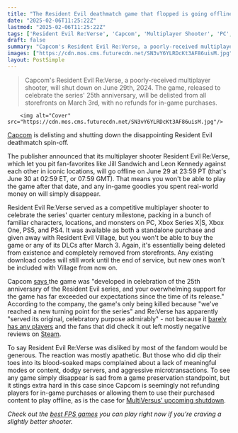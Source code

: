 ```yaml
---
title: "The Resident Evil deathmatch game that flopped is going offline as Capcom says it's 'served its original, celebratory purpose admirably'"
date: "2025-02-06T11:25:22Z"
lastmod: "2025-02-06T11:25:22Z"
tags: ['Resident Evil Re:Verse', 'Capcom', 'Multiplayer Shooter', 'PC', 'Xbox Series X|S', 'Xbox One', 'PS5', 'PS4']
draft: false
summary: "Capcom's Resident Evil Re:Verse, a poorly-received multiplayer shooter, will shut down on June 29th, 2024.  The game, released to celebrate the series' 25th anniversary, will be delisted from all storefronts on March 3rd, with no refunds for in-game purchases."
images: ["https://cdn.mos.cms.futurecdn.net/SN3vY6YLRDcKt3AF86uisM.jpg"]
layout: PostSimple
---
```

> Capcom's Resident Evil Re:Verse, a poorly-received multiplayer shooter, will shut down on June 29th, 2024.  The game, released to celebrate the series' 25th anniversary, will be delisted from all storefronts on March 3rd, with no refunds for in-game purchases.


        <img alt="Cover" src="https://cdn.mos.cms.futurecdn.net/SN3vY6YLRDcKt3AF86uisM.jpg"/>
        
[Capcom](https://www.gamesradar.com/tag/capcom/) is delisting and shutting down the disappointing Resident Evil deathmatch spin-off.

The publisher announced that its multiplayer shooter Resident Evil Re:Verse, which let you pit fan-favorites like Jill Sandwich and Leon Kennedy against each other in iconic locations, will go offline on June 29 at 23:59 PT (that's June 30 at 02:59 ET, or 07:59 GMT). That means you won't be able to play the game after that date, and any in-game goodies you spent real-world money on will simply disappear.

Resident Evil Re:Verse served as a competitive multiplayer shooter to celebrate the series' quarter century milestone, packing in a bunch of familiar characters, locations, and monsters on PC, Xbox Series X|S, Xbox One, PS5, and PS4. It was available as both a standalone purchase and given away with Resident Evil Village, but you won't be able to buy the game or any of its DLCs after March 3. Again, it's essentially being deleted from existence and completely removed from storefronts. Any existing download codes will still work until the end of service, but new ones won't be included with Village from now on.

Capcom [says ](https://www.residentevil.com/reverse/us/topic/topic_250206.html)the game was "developed in celebration of the 25th anniversary of the Resident Evil series, and your overwhelming support for the game has far exceeded our expectations since the time of its release." According to the company, the game's only being killed because "we've reached a new turning point for the series" and Re:Verse has apparently "served its original, celebratory purpose admirably" - not because it [barely has any players](https://steamdb.info/app/1236300/charts/) and the fans that did check it out left mostly negative reviews on [Steam](https://store.steampowered.com/app/1236300/Resident_Evil_ReVerse/#app_reviews_hash).

To say Resident Evil Re:Verse was disliked by most of the fandom would be generous. The reaction was mostly apathetic. But those who did dip their toes into its blood-soaked maps complained about a lack of meaningful modes or content, dodgy servers, and aggressive microtransactions. To see any game simply disappear is sad from a game preservation standpoint, but it stings extra hard in this case since Capcom is seemingly not refunding players for in-game purchases or allowing them to use their purchased content to play offline, as is the case for [MultiVersus' upcoming shutdown](https://www.gamesradar.com/games/fighting/wb-games-smash-bros-like-multiversus-is-going-offline-for-good-a-full-year-after-it-came-back-from-the-dead/).

*Check out the *[<em>best FPS games</em>](https://www.gamesradar.com/best-fps-games/)* you can play right now if you’re craving a slightly better shooter.*
        